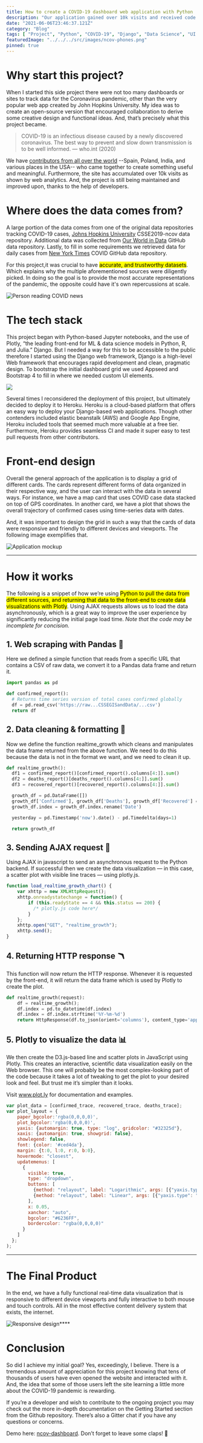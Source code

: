 ```yaml
---
title: How to create a COVID-19 dashboard web application with Python
description: "Our application gained over 10k visits and received code contributions from open-source developers around the world."
date: "2021-06-06T23:46:37.121Z"
category: "Blog"
tags: [ "Project", "Python", "COVID-19", "Django", "Data Science", "UI / UX", "Plotly" ]
featuredImage: "../../../src/images/ncov-phones.png"
pinned: true
---
```


# Why start this project?


When I started this side project there were not too many dashboards or sites to track data for the Coronavirus pandemic, other than the very popular web app created by John Hopkins University. My idea was to create an open-source version that encouraged collaboration to derive some creative design and functional ideas. And, that’s precisely what this project became.


> COVID-19 is an infectious disease caused by a newly discovered coronavirus. The best way to prevent and slow down transmission is to be well informed.
> —<span>&nbsp;</span>who.int<span>&nbsp;</span>(2020)

We have [contributors from all over the world](https://github.com/BrianRuizy/covid19-dashboard/graphs/contributors) --Spain, Poland, India, and various places in the USA-- who came together to create something useful and meaningful. Furthermore, the site has accumulated over 10k visits as shown by web analytics. And, the project is still being maintained and improved upon, thanks to the help of developers.


# Where does the data comes from?
A large portion of the data comes from one of the original data repositories tracking COVID-19 cases, [Johns Hopkins University](https://github.com/CSSEGISandData/COVID-19) CSSE2019-ncov data repository. Additional data was collected from [Our World in Data](https://ourworldindata.org/) GitHub data repository. Lastly, to fill in some requirements we retrieved data for daily cases from [New York Times](https://github.com/nytimes/covid-19-data) COVID GitHub data repository.

For this project,it was crucial to have <mark>accurate, and trustworthy datasets</mark>. 
Which explains why the multiple aforementioned sources were diligently picked. 
In doing so the goal is to provide the most accurate representations of the pandemic, the opposite could have it's own repercussions at scale.

![Person reading COVID news](https://miro.medium.com/max/700/0*4DeT3bxzq-akxL9q.jpg)

# The tech stack
This project began with Python-based Jupyter notebooks, and the use of Plotly, “the leading front-end for ML & data science models in Python, R, and Julia.” Django. But I needed a way for this to be accessible to the public therefore I started using the Django web framework, Django is a high-level Web framework that encourages rapid development and clean, pragmatic design. To bootstrap the initial dashboard grid we used Appseed and Bootstrap 4 to fill in where we needed custom UI elements.

![](https://miro.medium.com/max/700/0*Za--6loAv75j4wRG.png)

Several times I reconsidered the deployment of this project, but ultimately decided to deploy it to Heroku. Heroku is a cloud-based platform that offers an easy way to deploy your Django-based web applications. Though other contenders included elastic beanstalk (AWS) and Google App Engine, Heroku included tools that seemed much more valuable at a free tier. Furthermore, Heroku provides seamless CI and made it super easy to test pull requests from other contributors.


# Front-end design
Overall the general approach of the application is to display a grid of different cards. The cards represent different forms of data organized in their respective way, and the user can interact with the data in several ways. For instance, we have a map card that uses COVID case data stacked on top of GPS coordinates. In another card, we have a plot that shows the overall trajectory of confirmed cases using time-series data with dates.

And, it was important to design the grid in such a way that the cards of data were responsive and friendly to different devices and viewports. The following image exemplifies that.

![Application mockup](https://miro.medium.com/max/1400/1*r9vdyVazG36l2pYrKir_tw.png)

---

# How it works
The following is a snippet of how we’re using <mark>Python to pull the data from different sources, and returning that data to the front-end to create data visualizations with Plotly</mark>. Using AJAX requests allows us to load the data asynchronously, which is a great way to improve the user experience by significantly reducing the initial page load time. 
*Note that the code may be incomplete for concision.*

## 1. Web scraping with Pandas 🐼
Here we defined a simple function that reads from a specific URL that contains a CSV of raw data, we convert it to a Pandas data frame and return it.

```python
import pandas as pd

def confirmed_report():
  # Returns time series version of total cases confirmed globally
  df = pd.read_csv('https://raw...CSSEGISandData/...csv')
  return df
```

## 2. Data cleaning & formatting 🧼
Now we define the function realtime_growth which cleans and manipulates the data frame returned from the above function. We need to do this because the data is not in the format we want, and we need to clean it up.

```py
def realtime_growth():
  df1 = confirmed_report()[confirmed_report().columns[4:]].sum()
  df2 = deaths_report()[deaths_report().columns[4:]].sum()
  df3 = recovered_report()[recovered_report().columns[4:]].sum()

  growth_df = pd.DataFrame([])
  growth_df['Confirmed'], growth_df['Deaths'], growth_df['Recovered'] = df1, df2, df3
  growth_df.index = growth_df.index.rename('Date')

  yesterday = pd.Timestamp('now').date() - pd.Timedelta(days=1)

  return growth_df
```

## 3. Sending AJAX request 📨
Using AJAX in javascript to send an asynchronous request to the Python backend. If successful then we create the data visualization — in this case, a scatter plot with visible line traces — using plotly.js.

```js
function load_realtime_growth_chart() {
    var xhttp = new XMLHttpRequest();
    xhttp.onreadystatechange = function() {
        if (this.readyState == 4 && this.status == 200) {
          /* plotly.js code here*/  
        }
    };
    xhttp.open("GET", "realtime_growth");
    xhttp.send();
}
```
## 4. Returning HTTP response 🪃
This function will now return the HTTP response. Whenever it is requested by the front-end, it will return the data frame which is used by Plotly to create the plot.

```python
def realtime_growth(request):
    df = realtime_growth();
    df.index = pd.to_datetime(df.index)
    df.index = df.index.strftime('%Y-%m-%d')
    return HttpResponse(df.to_json(orient='columns'), content_type='application/json')
```

## 5. Plotly to visualize the data 📊
We then create the D3.js-based line and scatter plots in JavaScript using Plotly. This creates an interactive, scientific data visualization easily on the Web browser. This one will probably be the most complex-looking part of the code because it takes a lot of tweaking to get the plot to your desired look and feel. But trust me it’s simpler than it looks.

<Alert severity="info">
  Visit <a href="https://plotly.com/python/">www.plot.ly</a> for documentation and examples.
</Alert>

```js
var plot_data = [confirmed_trace, recovered_trace, deaths_trace];
var plot_layout = {
    paper_bgcolor:'rgba(0,0,0,0)',
    plot_bgcolor:'rgba(0,0,0,0)',
    yaxis: {automargin: true, type: "log", gridcolor: "#32325d"},
    xaxis: {automargin: true, showgrid: false},
    showlegend: false,
    font: {color: '#ced4da'},
    margin: {t:0, l:0, r:0, b:0},
    hovermode: "closest",
    updatemenus: [
      {
        visible: true,
        type: "dropdown",
        buttons: [
          {method: "relayout", label: "Logarithmic", args: [{"yaxis.type": "log"}]},
          {method: "relayout", label: "Linear", args: [{"yaxis.type": "linear"}]}
        ],
        x: 0.05,
        xanchor: "auto",
        bgcolor: "#6236FF",
        bordercolor: "rgba(0,0,0,0)"
      }
    ]
  };
);
```
---

# The Final Product
In the end, we have a fully functional real-time data visualization that is responsive to different device viewports and fully interactive to both mouse and touch controls. All in the most effective content delivery system that exists, the internet.

![Responsive design](https://miro.medium.com/max/1400/1*cdF3yTjFiMbHz8xYa5OJQg.png)****


# Conclusion
So did I achieve my initial goal? Yes, exceedingly, I believe. There is a tremendous amount of appreciation for this project knowing that tens of thousands of users have even opened the website and interacted with it. And, the idea that some of those users left the site learning a little more about the COVID-19 pandemic is rewarding.

If you’re a developer and wish to contribute to the ongoing project you may check out the more in-depth documentation on the Getting Started section from the Github repository. There’s also a Gitter chat if you have any questions or concerns.

Demo here: [ncov-dashboard](https://ncov-dashboard.herokuapp.com/). Don’t forget to leave some claps! 💙